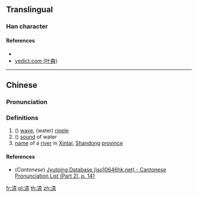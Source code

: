 {{character info/new}}
==Translingual==

===Han character===
{{Han char|rn=85|rad=水|as=09|sn=12|four=34191|canj=EDMF|ids=⿰氵柰}}

====References====
* {{Han ref|kx=0636.020|dkj=17802|dj=1043.100|hdz=31670.020|uh=6E3F|ud=28223|bh=D9F2|bd=55794}}
* [http://yedict.com/htm/6E/6E3F.htm yedict.com (叶典)]

----

==Chinese==
{{zh-forms}}

===Pronunciation===
{{zh-pron
|m=nài
|c=noi6,loi6
|mc=y
|oc=y
|ma=
|cat=n,pn
}}

===Definitions===
{{zh-hanzi}}

# ({{zh-only|渿沛}}) [[wave]], (water) [[ripple]]
# ({{zh-only|渿沛}}) [[sound]] of water
# [[name]] of a [[river]] in [[w:Xintai|Xintai]], [[Shandong]] [[province]]

====References====
* (''Cantonese'') [http://www.iso10646hk.net/jp/document/download.jsp Jyutping Database (iso10646hk.net) - Cantonese Pronunciation List (Part 2), p. 141]

[[fr:渿]]
[[pl:渿]]
[[th:渿]]
[[zh:渿]]